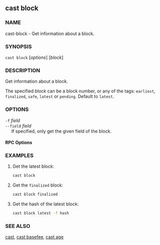 
## cast block

### NAME

cast-block - Get information about a block.

### SYNOPSIS

`cast block` [*options*] [*block*]

### DESCRIPTION

Get information about a block.

The specified _block_ can be a block number, or any of the tags: `earliest`, `finalized`, `safe`, `latest` or `pending`. Default to `latest`.

### OPTIONS

`-f` _field_  
`--field` _field_  
&nbsp;&nbsp;&nbsp;&nbsp; If specified, only get the given field of the block.

<DisplayOptions />

#### RPC Options

<RpcUrlOption />

<CommonOptions />

### EXAMPLES

1. Get the latest block:

   ```sh
   cast block
   ```

2. Get the `finalized` block:

   ```sh
   cast block finalized
   ```

3. Get the hash of the latest block:
   ```sh
   cast block latest -f hash
   ```

### SEE ALSO

[cast](./cast.md), [cast basefee](./cast-basefee.md), [cast age](./cast-age.md)

